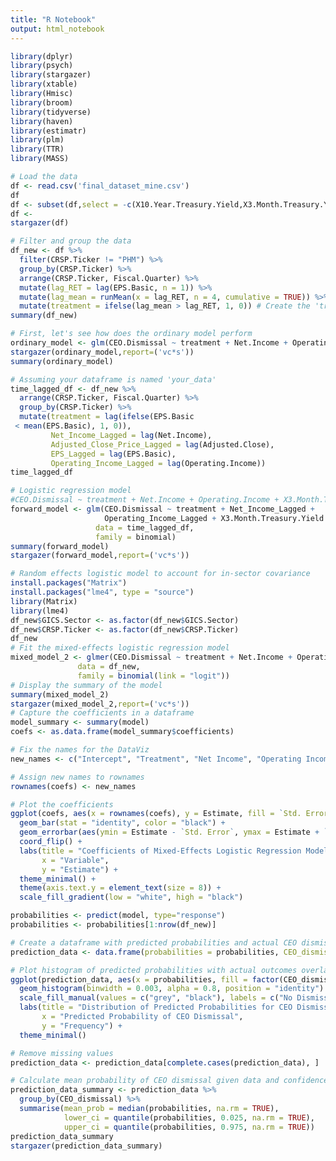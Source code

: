 ```yaml
---
title: "R Notebook"
output: html_notebook
---
```


```r
library(dplyr)
library(psych)
library(stargazer)
library(xtable)
library(Hmisc)
library(broom)
library(tidyverse)
library(haven)
library(estimatr)
library(plm)
library(TTR)
library(MASS)
```


```r
# Load the data
df <- read.csv('final_dataset_mine.csv')
df
df <- subset(df,select = -c(X10.Year.Treasury.Yield,X3.Month.Treasury.Yield..Bond.Equivalent.Basis.))
df <- 
stargazer(df)
```
```r
# Filter and group the data 
df_new <- df %>% 
  filter(CRSP.Ticker != "PHM") %>% 
  group_by(CRSP.Ticker) %>%
  arrange(CRSP.Ticker, Fiscal.Quarter) %>% 
  mutate(lag_RET = lag(EPS.Basic, n = 1)) %>% 
  mutate(lag_mean = runMean(x = lag_RET, n = 4, cumulative = TRUE)) %>% # Calculate the running mean of the lagged EPS
  mutate(treatment = ifelse(lag_mean > lag_RET, 1, 0)) # Create the 'treatment' column based on condition
summary(df_new)
```


```r
# First, let's see how does the ordinary model perform
ordinary_model <- glm(CEO.Dismissal ~ treatment + Net.Income + Operating.Income + X3.Month.Treasury.Yield + Adjusted.Close + Recession, data = df_new, family = binomial)
stargazer(ordinary_model,report=('vc*s'))
summary(ordinary_model)
```




```r
# Assuming your dataframe is named 'your_data'
time_lagged_df <- df_new %>%
  arrange(CRSP.Ticker, Fiscal.Quarter) %>%
  group_by(CRSP.Ticker) %>%
  mutate(treatment = lag(ifelse(EPS.Basic
 < mean(EPS.Basic), 1, 0)),
         Net_Income_Lagged = lag(Net.Income),
         Adjusted_Close_Price_Lagged = lag(Adjusted.Close),
         EPS_Lagged = lag(EPS.Basic),
         Operating_Income_Lagged = lag(Operating.Income))
time_lagged_df

# Logistic regression model
#CEO.Dismissal ~ treatment + Net.Income + Operating.Income + X3.Month.Treasury.Yield + Adjusted.Close
forward_model <- glm(CEO.Dismissal ~ treatment + Net_Income_Lagged + 
                     Operating_Income_Lagged + X3.Month.Treasury.Yield + Adjusted_Close_Price_Lagged, 
                   data = time_lagged_df, 
                   family = binomial)
summary(forward_model)
stargazer(forward_model,report=('vc*s'))
```


```r
# Random effects logistic model to account for in-sector covariance 
install.packages("Matrix")
install.packages("lme4", type = "source")
library(Matrix)
library(lme4)
df_new$GICS.Sector <- as.factor(df_new$GICS.Sector)
df_new$CRSP.Ticker <- as.factor(df_new$CRSP.Ticker)
df_new
# Fit the mixed-effects logistic regression model
mixed_model_2 <- glmer(CEO.Dismissal ~ treatment + Net.Income + Operating.Income + X3.Month.Treasury.Yield + Adjusted.Close + Recession + (1 | GICS.Sector), 
               data = df_new, 
               family = binomial(link = "logit"))
# Display the summary of the model
summary(mixed_model_2)
stargazer(mixed_model_2,report=('vc*s'))
# Capture the coefficients in a dataframe
model_summary <- summary(model)
coefs <- as.data.frame(model_summary$coefficients)

# Fix the names for the DataViz
new_names <- c("Intercept", "Treatment", "Net Income", "Operating Income", "Quarterly Interest Rate", "Quarterly Adjusted Close", "Recession")

# Assign new names to rownames
rownames(coefs) <- new_names

# Plot the coefficients
ggplot(coefs, aes(x = rownames(coefs), y = Estimate, fill = `Std. Error`)) +
  geom_bar(stat = "identity", color = "black") +
  geom_errorbar(aes(ymin = Estimate - `Std. Error`, ymax = Estimate + `Std. Error`), width = 0.2) +
  coord_flip() +
  labs(title = "Coefficients of Mixed-Effects Logistic Regression Model",
       x = "Variable",
       y = "Estimate") +
  theme_minimal() +
  theme(axis.text.y = element_text(size = 8)) +
  scale_fill_gradient(low = "white", high = "black")

probabilities <- predict(model, type="response")
probabilities <- probabilities[1:nrow(df_new)]

# Create a dataframe with predicted probabilities and actual CEO dismissal outcomes
prediction_data <- data.frame(probabilities = probabilities, CEO_dismissal = df_new$CEO.Dismissal)

# Plot histogram of predicted probabilities with actual outcomes overlayed
ggplot(prediction_data, aes(x = probabilities, fill = factor(CEO_dismissal))) +
  geom_histogram(binwidth = 0.003, alpha = 0.8, position = "identity") +  # Adding edge color
  scale_fill_manual(values = c("grey", "black"), labels = c("No Dismissal", "Dismissal")) +
  labs(title = "Distribution of Predicted Probabilities for CEO Dismissal",
       x = "Predicted Probability of CEO Dismissal",
       y = "Frequency") +
  theme_minimal()
```

```r
# Remove missing values
prediction_data <- prediction_data[complete.cases(prediction_data), ]

# Calculate mean probability of CEO dismissal given data and confidence intervals
prediction_data_summary <- prediction_data %>%
  group_by(CEO_dismissal) %>%
  summarise(mean_prob = median(probabilities, na.rm = TRUE),
            lower_ci = quantile(probabilities, 0.025, na.rm = TRUE),
            upper_ci = quantile(probabilities, 0.975, na.rm = TRUE))
prediction_data_summary
stargazer(prediction_data_summary)
```




